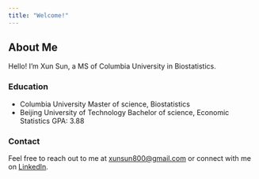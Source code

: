 ```yaml
---
title: "Welcome!"
---
```


## About Me

Hello! I'm Xun Sun, a MS of Columbia University in Biostatistics. 


### Education

* Columbia University    Master of science, Biostatistics
* Beijing University of Technology   Bachelor of science, Economic Statistics GPA: 3.88 


### Contact

Feel free to reach out to me at [xunsun800@gmail.com](mailto:xunsun800@gmail.com) or connect with me on [LinkedIn](https://www.linkedin.com/in/xun-sun-serena).


